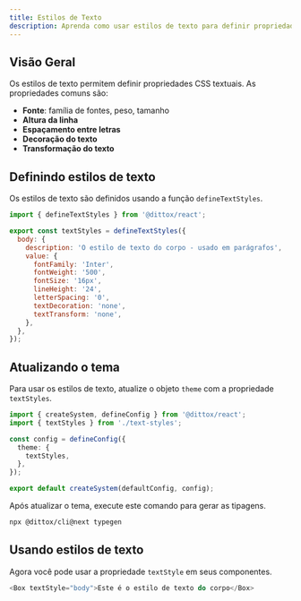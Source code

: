 ```yaml
---
title: Estilos de Texto
description: Aprenda como usar estilos de texto para definir propriedades relacionadas à tipografia.
---
```


## Visão Geral

Os estilos de texto permitem definir propriedades CSS textuais. As propriedades comuns são:

- **Fonte**: família de fontes, peso, tamanho
- **Altura da linha**
- **Espaçamento entre letras**
- **Decoração do texto**
- **Transformação do texto**

## Definindo estilos de texto

Os estilos de texto são definidos usando a função `defineTextStyles`.

```js filename="text-styles.ts"
import { defineTextStyles } from '@dittox/react';

export const textStyles = defineTextStyles({
  body: {
    description: 'O estilo de texto do corpo - usado em parágrafos',
    value: {
      fontFamily: 'Inter',
      fontWeight: '500',
      fontSize: '16px',
      lineHeight: '24',
      letterSpacing: '0',
      textDecoration: 'none',
      textTransform: 'none',
    },
  },
});
```

## Atualizando o tema

Para usar os estilos de texto, atualize o objeto `theme` com a propriedade `textStyles`.

```ts
import { createSystem, defineConfig } from '@dittox/react';
import { textStyles } from './text-styles';

const config = defineConfig({
  theme: {
    textStyles,
  },
});

export default createSystem(defaultConfig, config);
```

Após atualizar o tema, execute este comando para gerar as tipagens.

```bash
npx @dittox/cli@next typegen
```

## Usando estilos de texto

Agora você pode usar a propriedade `textStyle` em seus componentes.

```ts
<Box textStyle="body">Este é o estilo de texto do corpo</Box>
```
